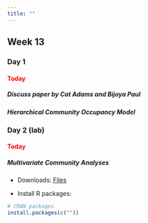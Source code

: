 ```yaml
---
title: ""
---
```


## Week 13

### Day 1

#### [Today]{style="color:red;"}

##### Discuss paper by Cat Adams and Bijoya Paul

##### Hierarchical Community Occupancy Model


### Day 2 (lab)

#### [Today]{style="color:red;"}

##### Multivariate Community Analyses

-   Downloads: <a href="/classfiles/community/comm.files.zip">Files</a>

-   Install R packages:

```r
# CRAN packages
install.packages(c(""))
```


